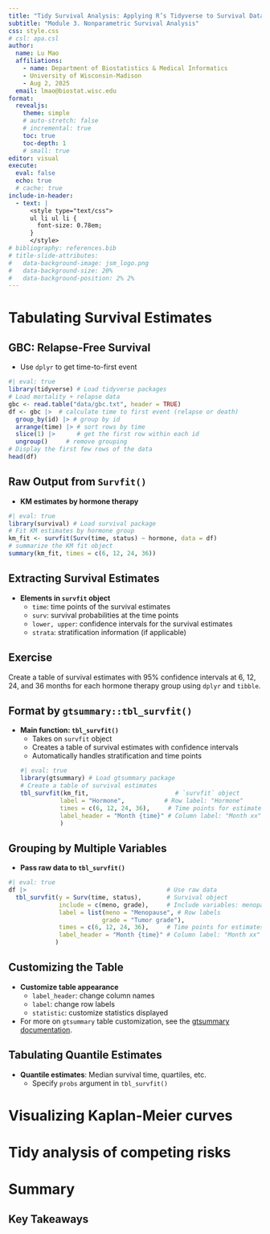 ```yaml
---
title: "Tidy Survival Analysis: Applying R’s Tidyverse to Survival Data"
subtitle: "Module 3. Nonparametric Survival Analysis"
css: style.css
# csl: apa.csl
author:
  name: Lu Mao
  affiliations: 
    - name: Department of Biostatistics & Medical Informatics
    - University of Wisconsin-Madison
    - Aug 2, 2025
  email: lmao@biostat.wisc.edu
format: 
  revealjs:
    theme: simple
    # auto-stretch: false
    # incremental: true
    toc: true
    toc-depth: 1
    # small: true
editor: visual
execute: 
  eval: false
  echo: true
  # cache: true
include-in-header:
  - text: |
      <style type="text/css">
      ul li ul li {
        font-size: 0.78em;
      }
      </style>
# bibliography: references.bib
# title-slide-attributes: 
#   data-background-image: jsm_logo.png
#   data-background-size: 20%
#   data-background-position: 2% 2%
---
```



# Tabulating Survival Estimates

## GBC: Relapse-Free Survival

- Use `dplyr` to get time-to-first event

```r
#| eval: true
library(tidyverse) # Load tidyverse packages
# Load mortality + relapse data
gbc <- read.table("data/gbc.txt", header = TRUE)
df <- gbc |>  # calculate time to first event (relapse or death)
  group_by(id) |> # group by id
  arrange(time) |> # sort rows by time
  slice(1) |>      # get the first row within each id
  ungroup()     # remove grouping
# Display the first few rows of the data
head(df) 
```

## Raw Output from `Survfit()`

- **KM estimates by hormone therapy**

```r
#| eval: true
library(survival) # Load survival package
# Fit KM estimates by hormone group
km_fit <- survfit(Surv(time, status) ~ hormone, data = df)
# summarize the KM fit object
summary(km_fit, times = c(6, 12, 24, 36))
```

## Extracting Survival Estimates

- **Elements in `survfit` object**
    - `time`: time points of the survival estimates
    - `surv`: survival probabilities at the time points
    - `lower, upper`: confidence intervals for the survival estimates
    - `strata`: stratification information (if applicable)

::: {.callout-note appearance="minimal"}
## Exercise
Create a table of survival estimates with 95\% confidence intervals at 6, 12, 24, and 36 months for each hormone therapy group using `dplyr` and `tibble`.
:::

## Format by `gtsummary::tbl_survfit()` 

- **Main function: `tbl_survfit()`**
    - Takes on `survfit` object
    - Creates a table of survival estimates with confidence intervals
    - Automatically handles stratification and time points
```r
#| eval: true
library(gtsummary) # Load gtsummary package
# Create a table of survival estimates
tbl_survfit(km_fit,                        # `survfit` object
             label = "Hormone",           # Row label: "Hormone"
             times = c(6, 12, 24, 36),     # Time points for estimates
             label_header = "Month {time}" # Column label: "Month xx"
             ) 
```

## Grouping by Multiple Variables

- **Pass raw data to `tbl_survfit()`**

```r
#| eval: true
df |>                                       # Use raw data
  tbl_survfit(y = Surv(time, status),       # Survival object
              include = c(meno, grade),     # Include variables: menopause, grade
              label = list(meno = "Menopause", # Row labels
                          grade = "Tumor grade"),
              times = c(6, 12, 24, 36),     # Time points for estimates
              label_header = "Month {time}" # Column label: "Month xx"
             ) 
```



## Customizing the Table

- **Customize table appearance**
    - `label_header`: change column names
    - `label`: change row labels
    - `statistic`: customize statistics displayed

- For more on `gtsummary` table customization, see the [gtsummary documentation](https://www.danieldsjoberg.com/gtsummary/articles/tables.html).



## Tabulating Quantile Estimates

- **Quantile estimates**: Median survival time, quartiles, etc.
    - Specify `probs` argument in `tbl_survfit()`



# Visualizing Kaplan-Meier curves

# Tidy analysis of competing risks

# Summary

## Key Takeaways


